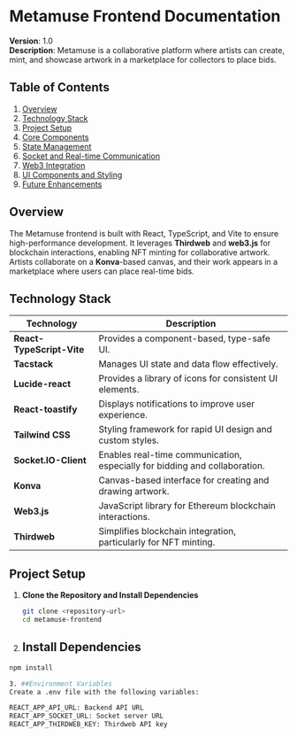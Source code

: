 # Metamuse Frontend Documentation

**Version**: 1.0  
**Description**: Metamuse is a collaborative platform where artists can create, mint, and showcase artwork in a marketplace for collectors to place bids.

## Table of Contents
1. [Overview](#overview)
2. [Technology Stack](#technology-stack)
3. [Project Setup](#project-setup)
4. [Core Components](#core-components)
5. [State Management](#state-management)
6. [Socket and Real-time Communication](#socket-and-real-time-communication)
7. [Web3 Integration](#web3-integration)
8. [UI Components and Styling](#ui-components-and-styling)
9. [Future Enhancements](#future-enhancements)

## Overview

The Metamuse frontend is built with React, TypeScript, and Vite to ensure high-performance development. It leverages **Thirdweb** and **web3.js** for blockchain interactions, enabling NFT minting for collaborative artwork. Artists collaborate on a **Konva**-based canvas, and their work appears in a marketplace where users can place real-time bids.

## Technology Stack

| Technology             | Description                                                                           |
| ---------------------- | ------------------------------------------------------------------------------------- |
| **React-TypeScript-Vite** | Provides a component-based, type-safe UI.                                          |
| **Tacstack**           | Manages UI state and data flow effectively.                                           |
| **Lucide-react**       | Provides a library of icons for consistent UI elements.                               |
| **React-toastify**     | Displays notifications to improve user experience.                                    |
| **Tailwind CSS**       | Styling framework for rapid UI design and custom styles.                              |
| **Socket.IO-Client**   | Enables real-time communication, especially for bidding and collaboration.            |
| **Konva**              | Canvas-based interface for creating and drawing artwork.                              |
| **Web3.js**            | JavaScript library for Ethereum blockchain interactions.                              |
| **Thirdweb**           | Simplifies blockchain integration, particularly for NFT minting.                     |

## Project Setup

1. **Clone the Repository and Install Dependencies**
   ```bash
   git clone <repository-url>
   cd metamuse-frontend

 2. ## Install Dependencies

```bash
npm install

3. ##Environment Variables
Create a .env file with the following variables:

REACT_APP_API_URL: Backend API URL
REACT_APP_SOCKET_URL: Socket server URL
REACT_APP_THIRDWEB_KEY: Thirdweb API key



